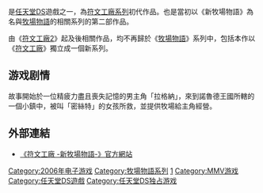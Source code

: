 {{unreferenced|time=2011-07-11T09:51:17+00:00}}

{{about|系列首部作品|遊戲系列|符文工廠系列}}

{{NoteTA
| G1 = Games
}}

{{Infobox VG
| title = 符文工廠 -新牧場物語-
| original = 
| japanese = ルーンファクトリー -新牧場物語-
| english = Rune Factory: A Fantasy Harvest Moon
| image = 
| caption = 
| developer = [[Marvelous|MMV]]
| publisher = MMV
| director = 
| producer = 
| designer = 
| writer = 
| programmer = 
| engine = 
| released = {{vgrelease|JP|2006年8月24日}}
| shutdown = 
| onlinegame = 
| artist = 
| composer = 
| series = [[符文工廠系列|符文工廠系列]]
| genre = [[模拟游戏|模拟]]、[[电子角色扮演游戏|角色扮演]]
| modes = [[單人遊戲|单人]]、[[多人电子游戏|多人]]
| platforms = [[任天堂DS|任天堂DS]]
}}

{{vgname|符文工廠-新牧場物語-|ja=ルーンファクトリー -新牧場物語-|en=Rune Factory: A Fantasy Harvest Moon}}是[[任天堂DS|任天堂DS]]遊戲之一，為[[符文工廠系列|符文工廠系列]]初代作品。也是當初以《新牧場物語》為名與[[牧場物語|牧場物語]]的相關系列的第二部作品。

由《[[符文工厂|符文工廠2]]》起及後相關作品，均不再歸於《[[牧場物語|牧場物語]]》系列中，包括本作以《[[符文工厂系列|符文工廠]]》獨立成一個新系列。

==游戏剧情==
故事開始於一位精疲力盡且喪失記憶的男主角「拉格納」，來到諾魯德王國所轄的一個小鎮中，被叫「密絲特」的女孩所救，並提供牧場給主角經營。

==外部連結==
*{{ja}}[http://www.bokumono.com/series/runefactory/ 《符文工廠 -新牧場物語-》官方網站] {{Wayback|url=http://www.bokumono.com/series/runefactory/ |date=20210427143802 }}

{{符文工廠}}
{{牧場物語}}
{{DEFAULTSORT:Rune Factory}}
[[Category:2006年电子游戏|Category:2006年电子游戏]]
[[Category:牧場物語系列|Category:牧場物語系列]]
[[Category:符文工厂系列|1]]
[[Category:MMV游戏|Category:MMV游戏]]
[[Category:任天堂DS遊戲|Category:任天堂DS遊戲]]
[[Category:任天堂DS独占游戏|Category:任天堂DS独占游戏]]